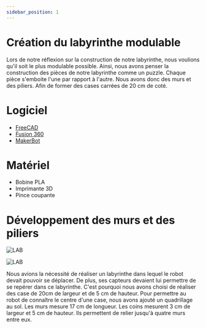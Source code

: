 ```yaml
---
sidebar_position: 1
---
```


# Création du labyrinthe modulable

Lors de notre réflexion sur la construction de notre labyrinthe, nous voulions qu'il soit le plus modulable possible.
Ainsi, nous avons penser la construction des pièces de notre labyrinthe comme un puzzle. Chaque pièce s'emboite l'une par rapport à l'autre.
Nous avons donc des murs et des piliers. Afin de former des cases carrées de 20 cm de coté.

# Logiciel 
  - [FreeCAD](https://www.freecadweb.org/)
  - [Fusion 360](https://www.autodesk.com/products/fusion-360/overview)
  - [MakerBot](https://www.makerbot.com/)

# Matériel
  - Bobine PLA
  - Imprimante 3D
  - Pince coupante

# Développement des murs et des piliers

  ![LAB](./img/murLabyrinthe.png)

  ![LAB](./img/Coin_prod_15mm.png)

  Nous avions la nécessité de réaliser un labyrinthe dans lequel le robot devait pouvoir se déplacer. 
  De plus, ses capteurs devaient lui permettre de se repérer dans ce labyrinthe. 
  C'est pourquoi nous avons choisi de réaliser des case de 20cm de largeur et de 5 cm de hauteur.
  Pour permettre au robot de connaître le centre d'une case, nous avons ajouté un quadrillage au sol.
  Les murs mesure 17 cm de longueur. Les coins mesurent 3 cm de largeur et 5 cm de hauteur. Ils permettent de relier jusqu'à quatre murs entre eux.

<!---



## Afficher en 3d le .glb

--->

